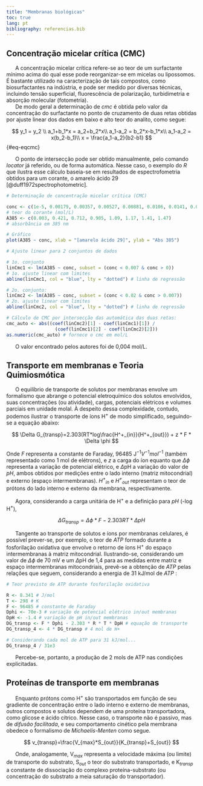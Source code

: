 ```yaml
---
title: "Membranas biológicas"
toc: true
lang: pt
bibliography: referencias.bib
---
```



## Concentração micelar crítica (CMC)

|       A concentração micelar crítica refere-se ao teor de um surfactante mínimo acima do qual esse pode reorganizar-se em micelas ou lipossomos. É bastante utilizado na caracterização de tais compostos, como biosurfactantes na indústria, e pode ser medido por diversas técnicas, incluindo tensão superficial, fluorescência de polarização, turbidimetria e absorção molecular (fotometria). 
|       De modo geral a determinação de *cmc* é obtida pelo valor da concentração do surfactante no ponto de cruzamento de duas retas obtidas por ajuste linear dos dados em baixo e alto teor do analito, como segue:

$$
y_1 = y_2 \\
a_1+b_1*x = a_2+b_2*x\\ 
a_1-a_2 = b_2*x-b_1*x\\
a_1-a_2 = x(b_2-b_1)\\ 
x = \frac{a_1-a_2}{b2-b1}
$$ {#eq-eqcmc}

|       O ponto de intersecção pode ser obtido manualmente, pelo comando *locator* já referido, ou de forma automática. Nesse caso, o exemplo do *R* que ilustra esse cálculo baseia-se em resultados de espectrofometria obtidos para um corante, o amarelo ácido 29 [@duff1972spectrophotometric]. 


```r

# Determinação de concentração micelar crítica (CMC)

conc <- c(1e-5, 0.00179, 0.00357, 0.00527, 0.00881, 0.0106, 0.0141, 0.0159) 
# teor do corante (mol/L)
A385 <- c(0.003, 0.421, 0.712, 0.905, 1.09, 1.17, 1.41, 1.47) 
# absorbância em 385 nm

# Gráfico
plot(A385 ~ conc, xlab = "[amarelo ácido 29]", ylab = "Abs 385")

# Ajuste linear para 2 conjuntos de dados

# 1o. conjunto
linCmc1 <- lm(A385 ~ conc, subset = (conc < 0.007 & conc > 0)) 
# 1o. ajuste linear com limites
abline(linCmc1, col = "blue", lty = "dotted") # linha de regressão

# 2o. conjunto:
linCmc2 <- lm(A385 ~ conc, subset = (conc < 0.02 & conc > 0.007)) 
# 2o. ajuste linear com limites
abline(linCmc2, col = "blue", lty = "dotted") # linha de regressão

# Cálculo de CMC por intersecção das automática das duas retas:
cmc_auto <- abs((coef(linCmc2)[1] - coef(linCmc1)[1]) / 
                  (coef(linCmc1)[2] - coef(linCmc2)[2]))
as.numeric(cmc_auto) # fornece o cmc em mol/L
```

|       O valor encontrado pelos autores foi de 0,004 mol/L.


## Transporte em membranas e Teoria Quimiosmótica

|       O equilíbrio de transporte de solutos por membranas envolve um formalismo que abrange o potencial eletroquímico dos solutos envolvidos, suas concentrações (ou atividade), cargas, potenciais elétricos e volumes parciais em unidade molal. À despeito dessa complexidade, contudo, podemos ilustrar o transporte de íons H$^{+}$ de modo simplificado, seguindo-se a equação abaixo:

$$
\Delta G_{transp}=2.303(RT*log\frac{H^+_{in}}{H^+_{out}}) + z * F * \Delta \phi 
$$



Onde *F* representa a constante de Faraday, 96485 J$^{-1}$$V^{-1}$$mol^{-1}$ (também representado como 1 mol de elétrons), e *z* a carga do íon equanto que $\Delta$$\phi$ representa a variação de potencial elétrico, e $\Delta$pH a variação do valor de *pH*, ambos obtidos por medições entre o lado interno (matriz mitocondrial) e externo (espaço intermembranas). *H$^{+}$$_{in}$* e *H$^{+}$$_{out}$* representam o teor de prótons do lado interno e externo da membrana, respectivamente.

|       Agora, considerando a carga unitária de H$^{+}$ e a definição para *pH* (-log H$^{+}$), 

$$
\Delta G_{transp}=\Delta \phi * F-2.303RT*\Delta pH
$$


|       Tangente ao transporte de solutos e íons por membranas celulares, é possível prever-se, por exemplo, o teor de *ATP* formado durante a fosforilação oxidativa que envolve o retorno de íons H$^{+}$ do espaço intermembranas à matriz mitocondrial. Ilustrando-se, considerando um valor de $\Delta$$\phi$ de 70 mV e um $\Delta$pH de 1,4 para as medidas entre matriz e espaço intermembranas mitocondriais, prevê-se a obtenção de *ATP* pelas relações que seguem, considerando a energia de 31 kJ/mol de *ATP* :

```r

# Teor previsto de ATP durante fosforilação oxidativa

R <- 8.341 # J/mol
T <- 298 # K
F <- 96485 # constante de Faraday
Dphi <- 70e-3 # variação de potencial elétrico in/out membranas
DpH <- -1.4 # variação de pH in/out membranas
DG_transp <- F * Dphi - 2.303 * R * T * DpH # equação de transporte
DG_transp_4 <- 4 * DG_transp # 4 mol de H+

# Considerando cada mol de ATP para 31 kJ/mol...
DG_transp_4 / 31e3
```


|       Percebe-se, portanto, a produção de 2 mols de ATP nas condições explicitadas.


## Proteínas de transporte em membranas

|       Enquanto prótons como H$^{+}$ são transportados em função de seu gradiente de concentração entre o lado interno e externo de membranas, outros compostos e solutos dependem de uma proteína transportadora, como glicose e ácido cítrico. Nesse caso, o transporte não é passivo, mas de *difusão facilitada*, e seu comportamento cinético pela membrana obedece o formalismo de *Michaelis-Menten* como segue.

$$
v_{transp}=\frac{V_{max}*S_{out}}{K_{transp}+S_{out}}
$$


|       Onde, analogamente, V$_{max}$ representa a velocidade máxima (ou limite) de transporte do substrato, S$_{out}$ o teor do substrato transportado, e K$_{transp}$ a constante de dissociação do complexo proteína-substrato (ou concentração do substrato a meia saturação do transportador).








